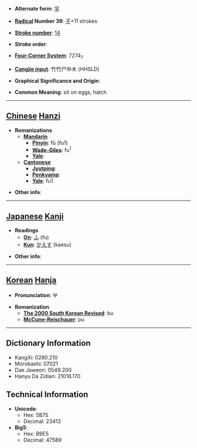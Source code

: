 * '''Alternate form''': [[孚]]

* '''[[Wiktionary:Chinese radical index| Radical]] Number 39''': [[Wiktionary:Chinese radical index 子|子]]+11 strokes

* '''[[Wiktionary:Chinese total strokes index|Stroke number]]''': [[Wiktionary:Chinese total strokes index 14|14]]

* '''Stroke order''': 

* '''[[Wiktionary:Chinese four corner index|Four-Corner System]]''': 7274<sub>7</sub>

* '''[[Wiktionary:Chinese Cangjie index|Cangjie input]]''': 竹竹尸中木 (HHSLD)

* '''Graphical Significance and Origin''': 

* '''Common Meaning''': sit on eggs, hatch

----

== [[Chinese]] [[Hanzi]] ==

* '''Romanizations'''
** '''[[Mandarin]]'''
*** '''[[Pinyin]]''': fū (fu1)
*** '''[[Wade-Giles]]''': fu<sup>1</sup>
*** '''[[Yale]]''': 
** '''[[Cantonese]]'''
*** '''[[Jyutping]]''':
*** '''[[Penkyamp]]''': 
*** '''[[Yale]]''': fu1

* '''Other info''': 

----

== [[Japanese]] [[Kanji]] ==

* '''Readings'''
** '''[[On]]''': [[ふ]] (fu)
** '''[[Kun]]''': [[かえす]] (kaesu)

* '''Other info''':  

----

== [[Korean]] [[Hanja]] ==

* '''Pronunciation''': 부

* '''Romanization'''
** '''[[The 2000 South Korean Revised Romanization|The 2000 South Korean Revised]]''': bu
** '''[[McCune-Reischauer]]''': pu

----

== Dictionary Information ==

* KangXi: 0280.210
* Morobashi: 07021
* Dae Jaweon: 0549.200
* Hanyu Da Zidian: 21018.170

== Technical Information ==

* '''Unicode''':
** Hex: 5B75
** Decimal: 23413
* '''Big5''':
** Hex: B9E5
** Decimal: 47589